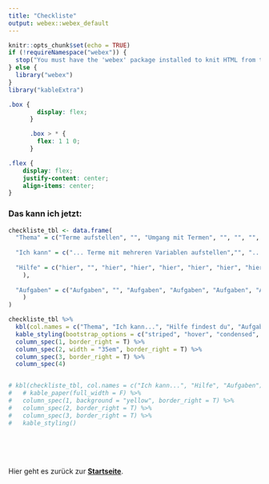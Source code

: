 ```yaml
---
title: "Checkliste"
output: webex::webex_default
---
```


```r
knitr::opts_chunk$set(echo = TRUE)
if (!requireNamespace("webex")) {
  stop("You must have the 'webex' package installed to knit HTML from this template.\n   devtools::install_github(\"psyteachr/webex\")")
} else {
  library("webex")
}
library("kableExtra")
```

```css
.box {
        display: flex;
      }

      .box > * {
        flex: 1 1 0;
      }
```


```css
.flex { 
    display: flex; 
    justify-content: center; 
    align-items: center;
}
```

### Das kann ich jetzt:

```r
checkliste_tbl <- data.frame(
  "Thema" = c("Terme aufstellen", "", "Umgang mit Termen", "", "", "", "", "", "", "", "", "[Dreieck](https://gdischinger.github.io/Mathe_8d/03FormelnErstellen/Dreieck.html)", "", "", "", "[Trapez](https://gdischinger.github.io/Mathe_8d/03FormelnErstellen/Trapez.html)", "", "", "", "[Parallelogramm](https://gdischinger.github.io/Mathe_8d/03FormelnErstellen/Parallelogramm.html)", "", "", "","[Vieleck](https://gdischinger.github.io/Mathe_8d/03FormelnErstellen/Vieleck.html)","", "[Kreis](https://gdischinger.github.io/Mathe_8d/03FormelnErstellen/Kreis.html)", "", "", "", ""),
  
  "Ich kann" = c("... Terme mit mehreren Variablen aufstellen","", "... gleichartige Terme zusammenfassen", "... Plus- und Minusklammern in Termen auflösen", "... Terme mit Zahlen multiplizieren und durch Zahlen dividieren", "... Terme mit Hilfe der Vorrangregeln vereinfachen", "... eine Klammer in Termen ausmultiplizieren", "... gemeinsame Faktoren aus Summen oder Differenzen ausklammern", "... zwei Klammern in Termen ausmultiplizieren", "... die binomischen Formeln anwenden.", "", "... den Flächeninhaltes eines Dreiecks berechnen", "... die Grundseite eines Dreiecks berechnen, wenn der Flächeninhalt und die Höhe gegeben sind.", "... die Höhe eines Dreiecks berechnen, wenn der Flächeninhalt und die Grundseite gegeben sind.", "", "... den Flächeninhalt eines Trapezes berechnen.", "... die Höhe eines Trapezes berechnen, wenn der Flächeninhalt und die Längen der beiden parallelen Seiten gegeben sind.", "... die Länge einer der parallelen Seiten eines Trapezes berechnen, wenn der Flächeninhalt und die Höhe gegeben sind.", "", "... den Flächeninhalt eines Parallelogramms berechnen.", "... die Grundseite eines Parallelogramms berechnen, wenn der Flächeninhalt und die Höhe gegeben sind.", "... die Höhe eines Parallelogramms berechnen, wenn der Flächeninhalt und die Grundseite gegeben sind.", "", "Flächeninhalte zusammengesetzter Figuren berechnen", "", " ... den Flächeninhalt eines Kreises berechnen.", "... den Umfang eines Kreises berechnen.", ".. den Radius/Durchmesser eines Kreises berechnen, wenn der Flächeninhalt des Kreises gegeben ist.", "... den Radius/Durchmesser eines Kreises berechnen, wenn der Umfang des Kreises gegeben ist. ", " ... den Radius eines Kreises berechnen, wenn der Durchmesser des Kreises gegeben ist und umgekehrt."),
  
  "Hilfe" = c("hier", "", "hier", "hier", "hier", "hier", "hier", "hier", "hier", "hier", "", "[hier](https://gdischinger.github.io/Mathe_8d/03FormelnErstellen/Dreieck.html)", "[hier](https://gdischinger.github.io/Mathe_8d/03FormelnErstellen/Dreieck.html)", "[hier](https://gdischinger.github.io/Mathe_8d/03FormelnErstellen/Dreieck.html)", "", "[hier](https://gdischinger.github.io/Mathe_8d/03FormelnErstellen/Trapez.html)", "[hier](https://gdischinger.github.io/Mathe_8d/03FormelnErstellen/Trapez.html)", "[hier](https://gdischinger.github.io/Mathe_8d/03FormelnErstellen/Trapez.html)", "", "[hier](https://gdischinger.github.io/Mathe_8d/03FormelnErstellen/Parallelogramm.html)", "[hier](https://gdischinger.github.io/Mathe_8d/03FormelnErstellen/Parallelogramm.html)", "[hier](https://gdischinger.github.io/Mathe_8d/03FormelnErstellen/Parallelogramm.html)", "", "[hier](https://gdischinger.github.io/Mathe_8d/03FormelnErstellen/Vieleck.html)", "", "[hier](https://gdischinger.github.io/Mathe_8d/03FormelnErstellen/Kreis.html)", "[hier](https://gdischinger.github.io/Mathe_8d/03FormelnErstellen/Kreis.html)", "[hier](https://gdischinger.github.io/Mathe_8d/03FormelnErstellen/Kreis.html)", "[hier](https://gdischinger.github.io/Mathe_8d/03FormelnErstellen/Kreis.html)", "[hier](https://gdischinger.github.io/Mathe_8d/03FormelnErstellen/Kreis.html)"
    ),
  
  "Aufgaben" = c("Aufgaben", "", "Aufgaben", "Aufgaben", "Aufgaben", "Aufgaben", "Aufgaben", "Aufgaben", "Aufgaben", "Aufgaben", "", "Aufgaben", "Aufgaben", "Aufgaben", "", "Aufgaben", "Aufgaben", "Aufgaben", "", "Aufgaben", "Aufgaben", "Aufgaben", "", "Aufgaben", "", "Aufgaben", "Aufgaben", "Aufgaben", "Aufgaben", "Aufgaben"
    )
)

checkliste_tbl %>%
  kbl(col.names = c("Thema", "Ich kann...", "Hilfe findest du", "Aufgaben")) %>%
  kable_styling(bootstrap_options = c("striped", "hover", "condensed", "responsive",full_width = F, position = "left"))%>%
  column_spec(1, border_right = T) %>%
  column_spec(2, width = "35em", border_right = T) %>%
  column_spec(3, border_right = T) %>%
  column_spec(4) 


# kbl(checkliste_tbl, col.names = c("Ich kann...", "Hilfe", "Aufgaben")) %>%
#   # kable_paper(full_width = F) %>%
#   column_spec(1, background = "yellow", border_right = T) %>%
#   column_spec(2, border_right = T) %>%
#   column_spec(3, border_right = T) %>%
#   kable_styling()

```


<br><br><br>

Hier geht es zurück zur [**Startseite**](https://gdischinger.github.io/Mathe_8d/03FormelnErstellen/FlächenberechnungErinnerung.html).